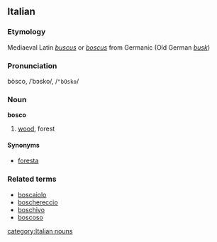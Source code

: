 ==Italian==
===Etymology===
Mediaeval Latin ''[[buscus]]'' or ''[[boscus]]'' from Germanic (Old German ''[[busk]]'')
===Pronunciation===
bòsco, /ˈbɔsko/, /<tt>"bOsko</tt>/
===Noun===
'''bosco'''

# [[wood]], forest

====Synonyms====
*[[foresta]]

===Related terms===
*[[boscaiolo]]
*[[boschereccio]]
*[[boschivo]]
*[[boscoso]]
[[category:Italian nouns]]